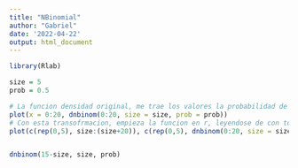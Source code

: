 ```yaml
---
title: "NBinomial"
author: "Gabriel"
date: '2022-04-22'
output: html_document
---
```


```r
library(Rlab)

size = 5
prob = 0.5

# La funcion densidad original, me trae los valores la probabilidad de que con valores x de error logre aciertos r a una probabilidad de p en un total x+r
plot(x = 0:20, dnbinom(0:20, size = size, prob = prob))
# Con esta transofrmacion, empieza la funcion en r, leyendose de con totales x cuanta probabilidad tengo de acertar r veces
plot(c(rep(0,5), size:(size+20)), c(rep(0,5), dnbinom(0:20, size = size, prob = prob) ))


dnbinom(15-size, size, prob)
```

